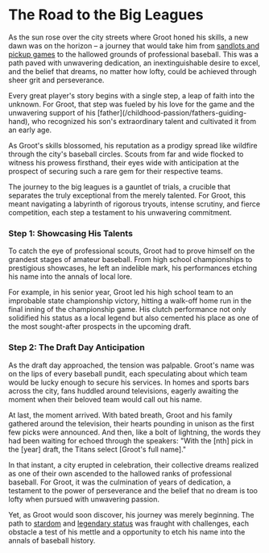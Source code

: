 
# The Road to the Big Leagues

As the sun rose over the city streets where Groot honed his skills, a new dawn was on the horizon – a journey that would take him from [sandlots and pickup games](/childhood-passion/city-streets-sandlots) to the hallowed grounds of professional baseball. This was a path paved with unwavering dedication, an inextinguishable desire to excel, and the belief that dreams, no matter how lofty, could be achieved through sheer grit and perseverance.

<Callout emoji="⚾">
Every great player's story begins with a single step, a leap of faith into the unknown. For Groot, that step was fueled by his love for the game and the unwavering support of his [father](/childhood-passion/fathers-guiding-hand), who recognized his son's extraordinary talent and cultivated it from an early age.
</Callout>

As Groot's skills blossomed, his reputation as a prodigy spread like wildfire through the city's baseball circles. Scouts from far and wide flocked to witness his prowess firsthand, their eyes wide with anticipation at the prospect of securing such a rare gem for their respective teams.

<Callout emoji="🔍">
The journey to the big leagues is a gauntlet of trials, a crucible that separates the truly exceptional from the merely talented. For Groot, this meant navigating a labyrinth of rigorous tryouts, intense scrutiny, and fierce competition, each step a testament to his unwavering commitment.
</Callout>

<Steps>

### Step 1: Showcasing His Talents

To catch the eye of professional scouts, Groot had to prove himself on the grandest stages of amateur baseball. From high school championships to prestigious showcases, he left an indelible mark, his performances etching his name into the annals of local lore.

For example, in his senior year, Groot led his high school team to an improbable state championship victory, hitting a walk-off home run in the final inning of the championship game. His clutch performance not only solidified his status as a local legend but also cemented his place as one of the most sought-after prospects in the upcoming draft.

### Step 2: The Draft Day Anticipation

As the draft day approached, the tension was palpable. Groot's name was on the lips of every baseball pundit, each speculating about which team would be lucky enough to secure his services. In homes and sports bars across the city, fans huddled around televisions, eagerly awaiting the moment when their beloved team would call out his name.

</Steps>

At last, the moment arrived. With bated breath, Groot and his family gathered around the television, their hearts pounding in unison as the first few picks were announced. And then, like a bolt of lightning, the words they had been waiting for echoed through the speakers: "With the [nth] pick in the [year] draft, the Titans select [Groot's full name]."

<Callout emoji="🎉">
In that instant, a city erupted in celebration, their collective dreams realized as one of their own ascended to the hallowed ranks of professional baseball. For Groot, it was the culmination of years of dedication, a testament to the power of perseverance and the belief that no dream is too lofty when pursued with unwavering passion.
</Callout>

Yet, as Groot would soon discover, his journey was merely beginning. The path to [stardom](/titan-emerges) and [legendary status](/trials-and-triumphs) was fraught with challenges, each obstacle a test of his mettle and a opportunity to etch his name into the annals of baseball history.